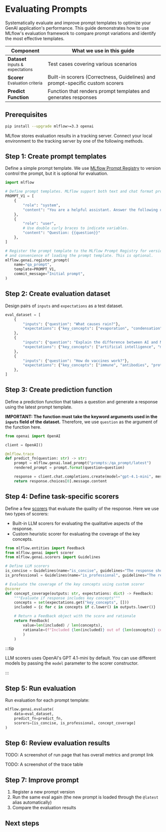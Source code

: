 
# Evaluating Prompts

Systematically evaluate and improve prompt templates to optimize your GenAI application's performance. This guide demonstrates how to use MLflow's evaluation framework to compare prompt variations and identify the most effective templates.

<table style={{ width: "100%" }}>
  <thead>
    <tr>
      <th style={{ width: "30%" }}>Component</th>
      <th style={{ width: "70%" }}>What we use in this guide</th>
    </tr>
  </thead>
  <tbody>
    <tr>
      <td><strong>Dataset</strong><br/><small>Inputs &amp; expectations</small></td>
      <td>
        Test cases covering various scenarios
      </td>
    </tr>
    <tr>
      <td><strong>Scorer</strong><br/><small>Evaluation criteria</small></td>
      <td>
        Built-in scorers (Correctness, Guidelines) and prompt-specific custom scorers
      </td>
    </tr>
    <tr>
      <td><strong>Predict Function</strong><br/><small></small></td>
      <td>
        Function that renders prompt templates and generates responses
      </td>
    </tr>
  </tbody>
</table>


## Prerequisites

```bash
pip install --upgrade mlflow>=3.3 openai
```

MLflow stores evaluation results in a tracking server. Connect your local environment to the tracking server by one of the following methods.

<ServerSetup />

## Step 1: Create prompt templates

Define a simple prompt template. We use [MLflow Prompt Registry](/genai/mlflow-3/prompt-registry) to version control the prompt, but it is optional for evaluation.

```python
import mlflow

# Define prompt templates. MLflow support both text and chat format prompt templates.
PROMPT_V1 = [
    {
        "role": "system",
        "content": "You are a helpful assistant. Answer the following question."
    },
    {
        "role": "user",
        # Use double curly braces to indicate variables.
        "content": "Question: {{question}}"
    },
]

# Register the prompt template to the MLflow Prompt Registry for version control
# and convenience of loading the prompt template. This is optional.
mlflow.genai.register_prompt(
    name="qa_prompt",
    template=PROMPT_V1,
    commit_message="Initial prompt",
)
```

## Step 2: Create evaluation dataset

Design pairs of `inputs` and `expectations` as a test dataset.

```python
eval_dataset = [
    {
        "inputs": {"question": "What causes rain?"},
        "expectations": {"key_concepts": ["evaporation", "condensation", "precipitation"]}
    },
    {
        "inputs": {"question": "Explain the difference between AI and ML"},
        "expectations": {"key_concepts": ["artificial intelligence", "machine learning", "subset"]}
    },
    {
        "inputs": {"question": "How do vaccines work?"},
        "expectations": {"key_concepts": ["immune", "antibodies", "protection"]}
    },
]
```
## Step 3: Create prediction function

Define a prediction function that takes a question and generate a response using the latest prompt template.

**IMPORTANT: The function must take the keyword arguments used in the `inputs` field of the dataset.** Therefore, we use `question` as the argument of the function here.

```python
from openai import OpenAI

client = OpenAI()

@mlflow.trace
def predict_fn(question: str) -> str:
    prompt = mlflow.genai.load_prompt("prompts:/qa_prompt/latest")
    rendered_prompt = prompt.format(question=question)

    response = client.chat.completions.create(model="gpt-4.1-mini", messages=rendered_prompt)
    return response.choices[0].message.content
```

## Step 4: Define task-specific scorers

Define a few [scorers](/genai/eval-monitor/scorers) that evaluate the quality of the response. Here we use two types of scorers:
- Built-in LLM scorers for evaluating the qualitative aspects of the response.
- Custom heuristic scorer for evaluating the coverage of the key concepts.

```python
from mlflow.entities import Feedback
from mlflow.genai import scorer
from mlflow.genai.scorers import Guidelines

# Define LLM scorers
is_concise = Guidelines(name="is_concise", guidelines="The response should be concise and to the point.")
is_professional = Guidelines(name="is_professional", guidelines="The response should be in professional tone.")

# Evaluate the coverage of the key concepts using custom scorer
@scorer
def concept_coverage(outputs: str, expectations: dict) -> Feedback:
    """Evaluate if response includes key concepts"""
    concepts = set(expectations.get("key_concepts", []))
    included = {c for c in concepts if c.lower() in outputs.lower()}

    # Return a Feedback object with the score and rationale
    return Feedback(
        value=len(included) / len(concepts),
        rationale=(f"Included {len(included)} out of {len(concepts)} concepts. Missing: {concepts - included}"
        )
    )
```

:::tip

LLM scorers uses OpenAI's GPT 4.1-mini by default. You can use different models by passing the `model` parameter to the scorer constructor.

:::

## Step 5: Run evaluation

Run evaluation for each prompt template:

```python
mlflow.genai.evaluate(
    data=eval_dataset,
    predict_fn=predict_fn,
    scorers=[is_concise, is_professional, concept_coverage]
)
```

## Step 6: Review evaluation results

TODO: A screenshot of run page that has overall metrics and prompt link

TODO: A screenshot of the trace table

## Step 7: Improve prompt

1. Register a new prompt version
2. Run the same eval again (the new prompt is loaded through the `@latest` alias automatically)
3. Compare the evaluation results

## Next steps

